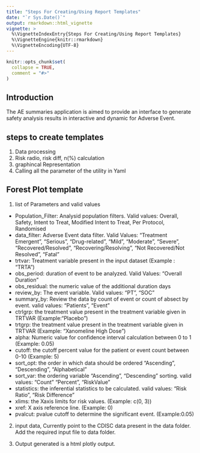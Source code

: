 ```yaml
---
title: "Steps For Creating/Using Report Templates"
date: "`r Sys.Date()`"
output: rmarkdown::html_vignette
vignette: >
  %\VignetteIndexEntry{Steps For Creating/Using Report Templates}
  %\VignetteEngine{knitr::rmarkdown}
  %\VignetteEncoding{UTF-8}
---
```


```r
knitr::opts_chunk$set(
  collapse = TRUE,
  comment = "#>"
)
```

## Introduction 

The AE summaries application is aimed to provide an interface to generate safety analysis results in interactive and dynamic for Adverse Event. 

## steps to create templates 
1. Data processing 
2. Risk radio, risk diff, n(%) calculation
3. graphincal Representation 
4. Calling all the parameter of the utility in Yaml 

## Forest Plot template
1. list of Parameters and valid values

- Population_Filter: Analysid population filters. Valid values: Overall, Safety,  Intent to Treat,  Modified Intent to Treat,  Per Protocol,  Randomised
- data_filter: Adverse Event data filter. Valid Values:  "Treatment Emergent",   "Serious",  "Drug-related",  "Mild",  "Moderate",  "Severe",                             "Recovered/Resolved",  "Recovering/Resolving", "Not Recovered/Not Resolved",  "Fatal"
- trtvar: Treatment variable present in the input dataset (Example : "TRTA")
- obs_period: duration of event to be analyzed. Valid Values: "Overall Duration"
- obs_residual: the numeric value of the additional duration days
- review_by: The event variable. Valid values: "PT", "SOC"
- summary_by: Review the data by count of event or count of absect by event. valid values: "Patients", "Event"
- ctrlgrp: the treatment value present in the treatment variable given in TRTVAR (Example:"Placebo")
- trtgrp: the treatment value present in the treatment variable given in TRTVAR (Example: "Xanomeline High Dose")
- alpha: Numeric value for confidence interval calculation between 0 to 1 (Example: 0.05)
- cutoff: the cutoff percent value for the patient or event count between 0-10 (Example: 5)
- sort_opt: the order in which data should be ordered "Ascending", "Descending", "Alphabetical" 
- sort_var: the ordering variable "Ascending", "Descending" sorting. valid values: "Count"  "Percent", "RiskValue"
- statistics: the inferential statistics to be calculated. valid values: "Risk Ratio", "Risk Difference"
- xlims: the Xaxis limits for risk values. (Example: c(0, 3))
- xref: X axis reference line. (Example: 0)
- pvalcut: pvalue cutoff to determine the significant event. (Example:0.05)
  
2. input data, Currently point to the CDISC data present in the data folder. Add the required input file to data folder. 

3. Output generated is a html plotly output. 

